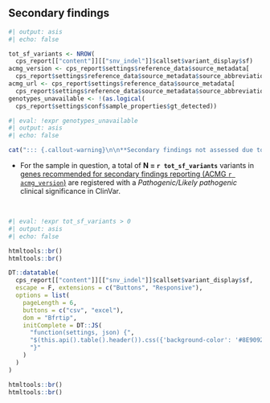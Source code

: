 
##  Secondary findings

```r
#| output: asis
#| echo: false

tot_sf_variants <- NROW(
  cps_report[["content"]][["snv_indel"]]$callset$variant_display$sf)
acmg_version <- cps_report$settings$reference_data$source_metadata[
  cps_report$settings$reference_data$source_metadata$source_abbreviation == "acmg_sf","source_version"]
acmg_url <- cps_report$settings$reference_data$source_metadata[
  cps_report$settings$reference_data$source_metadata$source_abbreviation == "acmg_sf","source_url"]
genotypes_unavailable <- !(as.logical(
  cps_report$settings$conf$sample_properties$gt_detected))

```

```r
#| eval: !expr genotypes_unavailable
#| output: asis
#| echo: false

cat("::: {.callout-warning}\n\n**Secondary findings not assessed due to lacking genotype information among sample variants**. CPSR was unable to pull this data from the input VCF (<i>'GT'</i> FORMAT tag not present within sample genotype information)\n\n:::")

```


*  For the sample in question, a total of __N = `r tot_sf_variants`__ variants in [genes recommended for secondary findings reporting (ACMG `r acmg_version`)](`r acmg_url`) 
are registered with a <i>Pathogenic/Likely pathogenic</i> clinical significance in ClinVar.

<br>

```r
#| eval: !expr tot_sf_variants > 0
#| output: asis
#| echo: false

htmltools::br()
htmltools::br()

DT::datatable(
  cps_report[["content"]][["snv_indel"]]$callset$variant_display$sf,
  escape = F, extensions = c("Buttons", "Responsive"),
  options = list(
    pageLength = 6,
    buttons = c("csv", "excel"),
    dom = "Bfrtip",
    initComplete = DT::JS(
      "function(settings, json) {",
      "$(this.api().table().header()).css({'background-color': '#8E9092', 'color': '#fff'});",
      "}"
    )
  )
)

htmltools::br()
htmltools::br()
```
